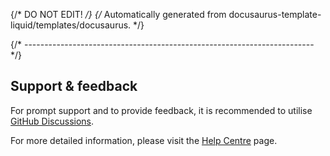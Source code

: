 {/* DO NOT EDIT! */}
{/* Automatically generated from docusaurus-template-liquid/templates/docusaurus. */}

{/* ------------------------------------------------------------------------ */}

## Support & feedback

For prompt support and to provide feedback, it is recommended to utilise
[GitHub Discussions](https://github.com/xpack/xpm-js/discussions).

For more detailed information, please visit the [Help Centre](/docs/support/) page.
